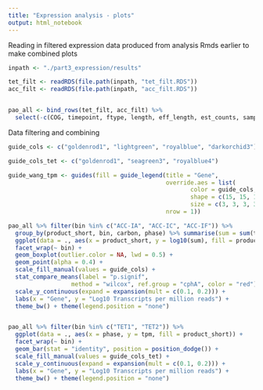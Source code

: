 ```yaml
---
title: "Expression analysis - plots"
output: html_notebook
---
```


Reading in filtered expression data produced from analysis Rmds earlier to make combined plots



```r
inpath <- "./part3_expression/results"

tet_filt <- readRDS(file.path(inpath, "tet_filt.RDS"))
acc_filt <- readRDS(file.path(inpath, "acc_filt.RDS"))


pao_all <- bind_rows(tet_filt, acc_filt) %>% 
  select(-c(COG, timepoint, ftype, length, eff_length, est_counts, sample))

```


Data filtering and combining
```r


guide_cols <- c("goldenrod1", "lightgreen", "royalblue", "darkorchid3")

guide_cols_tet <- c("goldenrod1", "seagreen3", "royalblue4")

guide_wang_tpm <- guides(fill = guide_legend(title = "Gene", 
                                             override.aes = list(
                                                    color = guide_cols,
                                                    shape = c(15, 15, 15, 15), 
                                                    size = c(3, 3, 3, 3)),
                                             nrow = 1))

pao_all %>% filter(bin %in% c("ACC-IA", "ACC-IC", "ACC-IF")) %>%
  group_by(product_short, bin, carbon, phase) %>% summarise(sum = sum(tpm)) %>%
  ggplot(data = ., aes(x = product_short, y = log10(sum), fill = product_short)) +
  facet_wrap(~ bin) + 
  geom_boxplot(outlier.color = NA, lwd = 0.5) +
  geom_point(alpha = 0.4) +
  scale_fill_manual(values = guide_cols) +
  stat_compare_means(label = "p.signif",
                  method = "wilcox", ref.group = "cphA", color = "red") + 
  scale_y_continuous(expand = expansion(mult = c(0.1, 0.2))) + 
  labs(x = "Gene", y = "Log10 Transcripts per million reads") +
  theme_bw() + theme(legend.position = "none")


pao_all %>% filter(bin %in% c("TET1", "TET2")) %>%
  ggplot(data = ., aes(x = phase, y = tpm, fill = product_short)) +
  facet_wrap(~ bin) + 
  geom_bar(stat = "identity", position = position_dodge()) + 
  scale_fill_manual(values = guide_cols_tet) +
  scale_y_continuous(expand = expansion(mult = c(0.1, 0.2))) + 
  labs(x = "Gene", y = "Log10 Transcripts per million reads") + 
  theme_bw() + theme(legend.position = "none")


```



